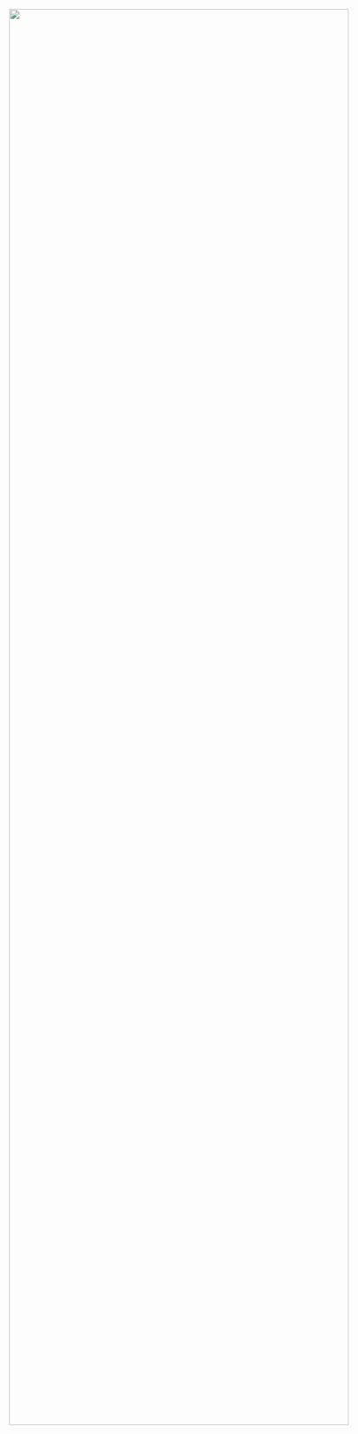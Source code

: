              
             
             
             
<img src="images/earth.JPG" style="position:fixed;width:80%;height:80%;">
